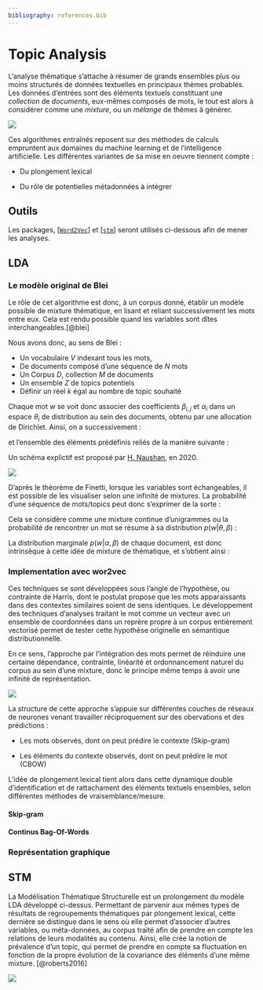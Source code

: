 ```yaml
---
bibliography: references.bib
---
```


# Topic Analysis

L'analyse thématique s'attache à résumer de grands ensembles plus ou moins structurés de données textuelles en principaux thèmes probables. Les données d'entrées sont des éléments textuels constituant une *collection* de *documents*, eux-mêmes composés de mots, le tout est alors à considérer comme une *mixture*, ou un *mélange* de thèmes à générer.

![](images/melange_lda.jpg)

Ces algorithmes entraînés reposent sur des méthodes de calculs empruntent aux domaines du machine learning et de l'intelligence artificielle. Les différentes variantes de sa mise en oeuvre tiennent compte :

-   Du plongement lexical

-   Du rôle de potentielles métadonnées à intégrer

## Outils

Les packages, [[`Word2Vec`](https://CRAN.R-project.org/package=word2vec)] et [[`stm`](https://cran.r-project.org/web/packages/stm/index.html)] seront utilisés ci-dessous afin de mener les analyses.

## LDA

### Le modèle original de Blei

Le rôle de cet algorithme est donc, à un corpus donné, établir un modèle possible de mixture thématique, en lisant et reliant successivement les mots entre eux. Cela est rendu possible quand les variables sont dîtes interchangeables.[@blei]

Nous avons donc, au sens de Blei :

-   Un vocabulaire $V$ indexant tous les mots,
-   De documents composé d'une séquence de $N$ mots
-   Un Corpus $D$, collection $M$ de documents
-   Un ensemble $Z$ de topics potentiels
-   Définir un réel $k$ égal au nombre de topic souhaité

Chaque mot $w$ se voit donc associer des coefficients $\beta_{i,j}$ et $\alpha_{i}$ dans un espace $\theta_{i}$ de distribution au sein des documents, obtenu par une allocation de Dirichlet. Ainsi, on a successivement :

```{=tex}
\begin{align}
 p(\theta|\alpha) = \frac{\Gamma(\sum_{i=1}^k \alpha_{i}}{\prod_{i = 1}^{k}\Gamma(\alpha_{i})}\theta_{1}^{\alpha_{1}-1}...\theta_{k}^{\alpha_{k}-1}
\end{align}
```
et l'ensemble des éléments prédéfinis reliés de la manière suivante :

```{=tex}
\begin{align}
p(\theta,z,w\|\alpha,\beta)=p(\theta\|\alpha)\prod_{n=1}^{N}p(z_{n}\|\theta)p(w\_{n}\|z\_{n},{\beta})
\end{align}
```
Un schéma explictif est proposé par [H. Naushan](https://towardsdatascience.com/topic-modeling-with-latent-dirichlet-allocation-e7ff75290f8), en 2020.

![](images/lda_scheme.jpeg)

D'après le théorème de Finetti, lorsque les variables sont échangeables, il est possible de les visualiser selon une infinité de mixtures. La probabilité d'une séquence de mots/topics peut donc s'exprimer de la sorte :

```{=tex}
\begin{align}
p(w|z)=\int{} p(\theta) (\prod_{n=1}^{N}p(z_{n}|\theta)p(w_{n}|z_{n})d\theta
\end{align}
```
Cela se considère comme une mixture continue d'unigrammes ou la probabilité de rencontrer un mot se résume à sa distribution $p(w|\theta,\beta)$ :

```{=tex}
\begin{align}
p(w|\theta,\beta)=\sum_{z}p(w|z,\beta)p(z|\theta)
\end{align}
```
La distribution marginale $p(w|\alpha,\beta)$ de chaque document, est donc intrinsèque à cette idée de mixture de thématique, et s'obtient ainsi :

```{=tex}
\begin{align}
p(w|\alpha,\beta)= \int p(\theta,\alpha)(\prod_{n=1}^{N}p(w_{n}|\theta,\beta))d\theta
\end{align}
```
### Implementation avec wor2vec

Ces techniques se sont développées sous l'angle de l'hypothèse, ou contrainte de Harris, dont le postulat propose que les mots apparaissants dans des contextes similaires soient de sens identiques. Le développement des techniques d'analyses traitant le mot comme un vecteur avec un ensemble de coordonnées dans un reprère propre à un corpus entièrement vectorisé permet de tester cette hypothèse originelle en sémantique distributionnelle.

En ce sens, l'approche par l'intégration des mots permet de réinduire une certaine dépendance, contrainte, linéarité et ordonnancement naturel du corpus au sein d'une mixture, donc le principe même temps à avoir une infinité de représentation.

![](images/vector.jpg)

La structure de cette approche s'appuie sur différentes couches de réseaux de neurones venant travailler réciproquement sur des obervations et des prédictions :

-   Les mots observés, dont on peut prédire le contexte (Skip-gram)

-   Les éléments du contexte observés, dont on peut prédire le mot (CBOW)

L'idée de plongement lexical tient alors dans cette dynamique double d'identification et de rattachament des éléments textuels ensembles, selon différentes méthodes de vraisemblance/mesure.

#### Skip-gram

#### Continus Bag-Of-Words

### Représentation graphique

## STM

La Modélisation Thématique Structurelle est un prolongement du modèle LDA développé ci-dessus. Permettant de parvenir aux mêmes types de résultats de regroupements thématiques par plongement lexical, cette dernière se distingue dans le sens où elle permet d'associer d'autres variables, ou méta-données, au corpus traité afin de prendre en compte les relations de leurs modalités au contenu. Ainsi, elle crée la notion de prévalence d'un topic, qui permet de prendre en compte sa fluctuation en fonction de la propre évolution de la covariance des éléments d'une même mixture. [@roberts2016]

![](images/Stm.PNG)
